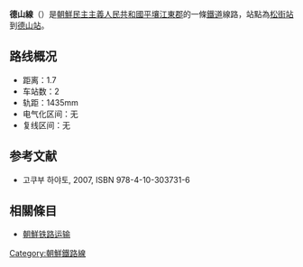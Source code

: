 '''德山線'''（{{kor|名=北|諺=덕산선|漢=德山線|羅=Tŏksan sŏn|f=y}}）是[[朝鮮民主主義人民共和國|朝鮮民主主義人民共和國]][[平壤|平壤]][[江東郡|江東郡]]的一條[[鐵道|鐵道]]線路，站點為[[松街站|松街站]]到[[德山站_(平壤市)|德山站]]。

==路线概况==
*距离：1.7
*车站数：2
*轨距：1435mm
*电气化区间：无
*复线区间：无

==参考文献==
* 고쿠부 하야토{{lang|ja|(国分隼人), 《将軍様の鉄道 北朝鮮鉄道事情》, 新潮社}}, 2007, ISBN 978-4-10-303731-6

==相關條目==
* [[朝鮮铁路运输|朝鮮铁路运输]]

{{朝鮮鐵路線}}
{{德山線 (朝鮮)}}

[[Category:朝鮮鐵路線|Category:朝鮮鐵路線]]
